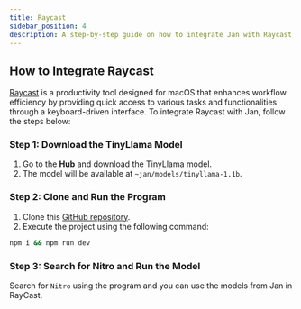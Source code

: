 ```yaml
---
title: Raycast
sidebar_position: 4
description: A step-by-step guide on how to integrate Jan with Raycast.
---
```


<head>
    <title>Raycast</title>
    <meta name="description" content="A step-by-step guide on how to integrate Jan with Raycast. Learn how to download the TinyLlama model, clone and run the program, and use Jan models in Raycast for enhanced productivity."/>
    <meta name="keywords" content="Jan AI, Jan, ChatGPT alternative, local AI, private AI, conversational AI, no-subscription fee, large language model, Raycast integration"/>
    <meta property="og:title" content="Raycast"/>
    <meta property="og:description" content="A step-by-step guide on how to integrate Jan with Raycast. Learn how to download the TinyLlama model, clone and run the program, and use Jan models in Raycast for enhanced productivity."/>
    <meta property="og:url" content="https://yourwebsite.com/guides/integration/raycast"/>
    <meta name="twitter:card" content="summary"/>
    <meta name="twitter:title" content="Raycast"/>
    <meta name="twitter:description" content="A step-by-step guide on how to integrate Jan with Raycast. Learn how to download the TinyLlama model, clone and run the program, and use Jan models in Raycast for enhanced productivity."/>
</head>

## How to Integrate Raycast
[Raycast](https://www.raycast.com/) is a productivity tool designed for macOS that enhances workflow efficiency by providing quick access to various tasks and functionalities through a keyboard-driven interface. To integrate Raycast with Jan, follow the steps below:

### Step 1: Download the TinyLlama Model

1. Go to the **Hub** and download the TinyLlama model.
2. The model will be available at `~jan/models/tinyllama-1.1b`.

### Step 2: Clone and Run the Program

1. Clone this [GitHub repository](https://github.com/InNoobWeTrust/nitro-raycast).
2. Execute the project using the following command:

```sh title="Node.js"
npm i && npm run dev
```

### Step 3: Search for Nitro and Run the Model

Search for `Nitro` using the program and you can use the models from Jan in RayCast.